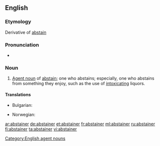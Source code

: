 ==English==

===Etymology===
Derivative of [[abstain]]

===Pronunciation===
* {{rhymes|eɪnə(r)}}

===Noun===
{{en-noun}}

# [[agent noun|Agent noun]] of [[abstain]]; one who abstains; especially, one who abstains from something they enjoy, such as the use of [[intoxicating]] liquors.

====Translations====
{{trans-top|one who abstains}}
* Bulgarian: {{t+|bg|въздържател}}
{{trans-mid}}
* Norwegian: {{t|no|avholdsmann|c}}
{{trans-bottom}}

[[Category:English agent nouns]]

[[ar:abstainer]]
[[de:abstainer]]
[[et:abstainer]]
[[fr:abstainer]]
[[ml:abstainer]]
[[ru:abstainer]]
[[fi:abstainer]]
[[ta:abstainer]]
[[vi:abstainer]]